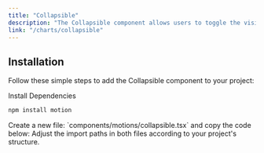 ```yaml
---
title: "Collapsible"
description: "The Collapsible component allows users to toggle the visibility of content, either collapsed or expanded."
link: "/charts/collapsible"
---
```


<ComponentPreview name="collapsible-demo" />

## Installation

Follow these simple steps to add the Collapsible component to your project:

<Steps>

<Step>
Install Dependencies
</Step>

```bash 
npm install motion
```

<Step>
    Create a new file: `components/motions/collapsible.tsx` and copy the code below:
</Step>

<CollapsibleSource name="collapsible" />

<Step>
    Adjust the import paths in both files according to your project's structure.
</Step>

</Steps>
